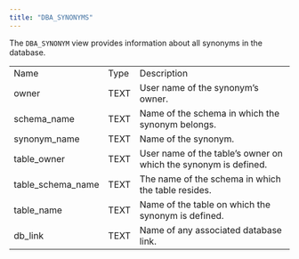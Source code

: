 ```yaml
---
title: "DBA_SYNONYMS"
---
```


<div id="dba_synonyms" class="registered_link"></div>


The `DBA_SYNONYM` view provides information about all synonyms in the database.

|                     |      |                                                                 |
| ------------------- | ---- | --------------------------------------------------------------- |
| Name                | Type | Description                                                     |
| owner               | TEXT | User name of the synonym’s owner.                               |
| schema_name        | TEXT | Name of the schema in which the synonym belongs.                |
| synonym_name       | TEXT | Name of the synonym.                                            |
| table_owner        | TEXT | User name of the table’s owner on which the synonym is defined. |
| table_schema_name | TEXT | The name of the schema in which the table resides.              |
| table_name         | TEXT | Name of the table on which the synonym is defined.              |
| db_link            | TEXT | Name of any associated database link.                           |
